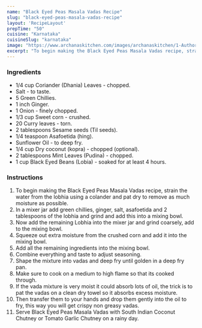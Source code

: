 ---
name: "Black Eyed Peas Masala Vadas Recipe"
slug: "black-eyed-peas-masala-vadas-recipe"
layout: 'RecipeLayout'
prepTime: "50"
cuisine: "Karnataka"
cuisineSlug: "karnataka"
image: "https://www.archanaskitchen.com/images/archanaskitchen/1-Author/Gauravi_Vinay/Blackeyed_peas_Masala_Vadas.jpg"
excerpt: "To begin making the Black Eyed Peas Masala Vadas recipe, strain the water from the lobhia using a colander and pat dry to remove as much moisture as possible"
---

### Ingredients

- 1/4 cup Coriander (Dhania) Leaves - chopped.
- Salt - to taste.
- 5 Green Chillies.
- 1 inch Ginger.
- 1 Onion - finely chopped.
- 1/3 cup Sweet corn - crushed.
- 20 Curry leaves - torn.
- 2 tablespoons Sesame seeds (Til seeds).
- 1/4 teaspoon Asafoetida (hing).
- Sunflower Oil - to deep fry.
- 1/4 cup Dry coconut (kopra) - chopped (optional).
- 2 tablespoons Mint Leaves (Pudina) - chopped.
- 1 cup Black Eyed Beans (Lobia) - soaked for at least 4 hours.

### Instructions

1. To begin making the Black Eyed Peas Masala Vadas recipe, strain the water from the lobhia using a colander and pat dry to remove as much moisture as possible.
1. In a mixer jar add green chillies, ginger, salt, asafoetida and 2 tablespoons of the lobhia and grind and add this into a mixing bowl.
1. Now add the remaining Lobhia into the mixer jar and grind coarsely, add to the mixing bowl.
1. Squeeze out extra moisture from the crushed corn and add it into the mixing bowl.
1. Add all the remaining ingredients into the mixing bowl.
1. Combine everything and taste to adjust seasoning.
1. Shape the mixture into vadas and deep fry until golden in a deep fry pan.
1. Make sure to cook on a medium to high flame so that its cooked through.
1. If the vada mixture is very moist it could absorb lots of oil, the trick is to pat the vadas on a clean dry towel so it absorbs excess moisture.
1. Then transfer them to your hands and drop them gently into the oil to fry, this way you will get crispy non greasy vadas.
1. Serve Black Eyed Peas Masala Vadas with South Indian Coconut Chutney or Tomato Garlic Chutney on a rainy day.
